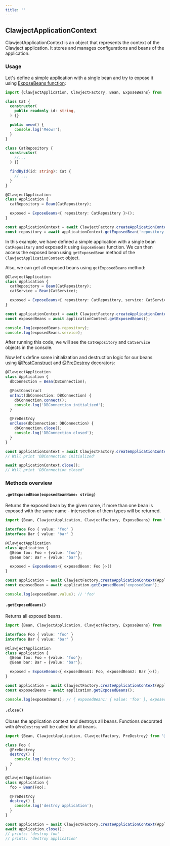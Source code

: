 ```yaml
---
title: ''
---
```


## ClawjectApplicationContext

ClawjectApplicationContext is an object that represents the context of the Clawject application.
It stores and manages configurations and beans of the application.

### Usage

Let's define a simple application with a single bean and try to expose it using [ExposeBeans function](/docs/overview/expose-beans.mdx):

```typescript
import {ClawjectApplication, ClawjectFactory, Bean, ExposeBeans} from '@clawject/di';

class Cat {
  constructor(
    public readonly id: string,
  ) {}

  public meow() {
    console.log('Meow!');
  }
}

class CatRepository {
  constructor(
    //...
  ) {}

  findById(id: string): Cat {
    // ...
  }
}

@ClawjectApplication
class Application {
  catRepository = Bean(CatRepository);

  exposed = ExposeBeans<{ repository: CatRepository }>();
}

const applicationContext = await ClawjectFactory.createApplicationContext(Application);
const repository = await applicationContext.getExposedBean('repository');
```

In this example, we have defined a simple application with a single bean `CatRepository` and exposed it using `ExposeBeans` function.
We can then access the exposed bean using `getExposedBean` method of the `ClawjectApplicationContext` object.

Also, we can get all exposed beans using `getExposedBeans` method:

```typescript
@ClawjectApplication
class Application {
  catRepository = Bean(CatRepository);
  catService = Bean(CatService);

  exposed = ExposeBeans<{ repository: CatRepository, service: CatService }>();
}

const applicationContext = await ClawjectFactory.createApplicationContext(Application);
const exposedBeans = await applicationContext.getExposedBeans();

console.log(exposedBeans.repository);
console.log(exposedBeans.service);
```

After running this code, we will see the `CatRepository` and `CatService` objects in the console.

Now let's define some initialization and destruction logic for our beans using
[@PostConstruct](/docs/overview/lifecycle.mdx#postconstruct) and [@PreDestroy](/docs/overview/lifecycle.mdx#predestroy) decorators:

```typescript
@ClawjectApplication
class Application {
  dbConnection = Bean(DBConnection);

  @PostConstruct
  onInit(dbConnection: DBConnection) {
    dbConnection.connect();
    console.log('DBConnection initialized');
  }

  @PreDestroy
  onClose(dbConnection: DBConnection) {
    dbConnection.close();
    console.log('DBConnection closed');
  }
}

const applicationContext = await ClawjectFactory.createApplicationContext(Application);
// Will print 'DBConnection initialized'

await applicationContext.close();
// Will print 'DBConnection closed'
```

### Methods overview

#### `.getExposedBean(exposedBeanName: string)`

Returns the exposed bean by the given name, if more than one bean is exposed with the same name - intersection of them types will be returned.

```typescript
import {Bean, ClawjectApplication, ClawjectFactory, ExposeBeans} from "@clawject/di";

interface Foo { value: 'foo' }
interface Bar { value: 'bar' }

@ClawjectApplication
class Application {
  @Bean foo: Foo = {value: 'foo'};
  @Bean bar: Bar = {value: 'bar'};

  exposed = ExposeBeans<{ exposedBean: Foo }>()
}

const application = await ClawjectFactory.createApplicationContext(Application);
const exposedBean = await application.getExposedBean('exposedBean');

console.log(exposedBean.value); // 'foo'
```


#### `.getExposedBeans()`

Returns all exposed beans.

```typescript
import {Bean, ClawjectApplication, ClawjectFactory, ExposeBeans} from '@clawject/di';

interface Foo { value: 'foo' }
interface Bar { value: 'bar' }

@ClawjectApplication
class Application {
  @Bean foo: Foo = {value: 'foo'};
  @Bean bar: Bar = {value: 'bar'};

  exposed = ExposeBeans<{ exposedBean1: Foo, exposedBean2: Bar }>();
}

const application = await ClawjectFactory.createApplicationContext(Application);
const exposedBeans = await application.getExposedBeans();

console.log(exposedBeans); // { exposedBean1: { value: 'foo' }, exposedBean2: { value: 'bar' } }
```

#### `.close()`

Closes the application context and destroys all beans.
Functions decorated with `@PreDestroy` will be called for all beans.

```typescript
import {Bean, ClawjectApplication, ClawjectFactory, PreDestroy} from '@clawject/di';

class Foo {
  @PreDestroy
  destroy() {
    console.log('destroy foo');
  }
}

@ClawjectApplication
class Application {
  foo = Bean(Foo);

  @PreDestroy
  destroy() {
    console.log('destroy application');
  }
}

const application = await ClawjectFactory.createApplicationContext(Application);
await application.close();
// prints: 'destroy foo'
// prints: 'destroy application'
```

